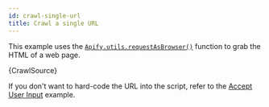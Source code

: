 ```yaml
---
id: crawl-single-url
title: Crawl a single URL
---
```




This example uses the [`Apify.utils.requestAsBrowser()`](/docs/api/utils#utilsrequestasbrowseroptions) function to grab the
HTML of a web page.

<CodeBlock className="language-js">
	{CrawlSource}
</CodeBlock>

If you don't want to hard-code the URL into the script, refer to the [Accept User Input](accept-user-input) example.
